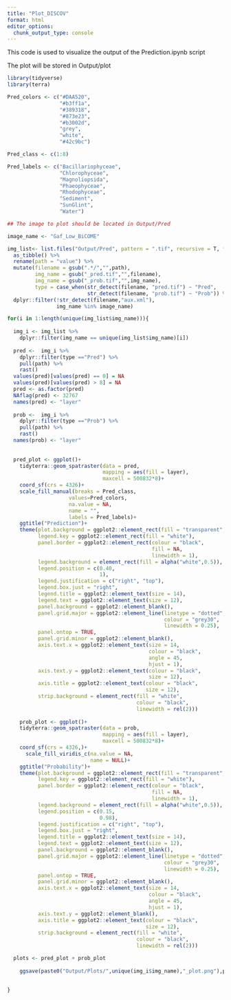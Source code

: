 ```yaml
---
title: "Plot_DISCOV"
format: html
editor_options: 
  chunk_output_type: console
---
```


This code is used to visualize the output of the Prediction.ipynb script

The plot will be stored in Output/plot

```r
library(tidyverse)
library(terra)
```

```r

Pred_colors <- c("#DAA520",
                 "#b3ff1a",
                 "#389318",
                 "#873e23",
                 "#b3002d",
                 "grey",
                 "white",
                 "#42c9bc")

Pred_class <- c(1:8)

Pred_labels <- c("Bacillariophyceae",
                 "Chlorophyceae",
                 "Magnoliopsida",
                 "Phaeophyceae",
                 "Rhodophyceae",
                 "Sediment",
                 "SunGlint",
                 "Water")
```

```r

## The image to plot should be located in Output/Pred

image_name <- "Gaf_Low_BiCOME"

img_list<- list.files("Output/Pred", pattern = ".tif", recursive = T, full.names = T) %>% 
  as_tibble() %>% 
  rename(path = "value") %>% 
  mutate(filename = gsub(".*/","",path),
         img_name = gsub("_pred.tif","",filename),
         img_name = gsub("_prob.tif","",img_name),
         type = case_when(str_detect(filename, "pred.tif") ~ "Pred",
                          str_detect(filename, "prob.tif") ~ "Prob")) %>% 
  dplyr::filter(!str_detect(filename,"aux.xml"),
                img_name %in% image_name)
```

```r

for(i in 1:length(unique(img_list$img_name))){
  
  img_i <- img_list %>% 
    dplyr::filter(img_name == unique(img_list$img_name)[i])
  
  pred <-  img_i %>% 
    dplyr::filter(type =="Pred") %>% 
    pull(path) %>% 
    rast()
  values(pred)[values(pred) == 0] = NA
  values(pred)[values(pred) > 8] = NA
  pred <- as.factor(pred)
  NAflag(pred) <- 32767
  names(pred) <- "layer"
  
  prob <-  img_i %>% 
    dplyr::filter(type =="Prob") %>% 
    pull(path) %>% 
    rast()
  names(prob) <- "layer"
  
  
  pred_plot <- ggplot()+
    tidyterra::geom_spatraster(data = pred, 
                               mapping = aes(fill = layer),
                               maxcell = 500832*8)+
    coord_sf(crs = 4326)+
    scale_fill_manual(breaks = Pred_class,
                    values=Pred_colors,
                    na.value = NA,
                    name = "",
                    labels = Pred_labels)+
    ggtitle("Prediction")+
    theme(plot.background = ggplot2::element_rect(fill = "transparent", colour = NA), 
          legend.key = ggplot2::element_rect(fill = "white"), 
          panel.border = ggplot2::element_rect(colour = "black", 
                                               fill = NA, 
                                               linewidth = 1),
          legend.background = element_rect(fill = alpha("white",0.5)),
          legend.position = c(0.40, 
                              1),
          legend.justification = c("right", "top"), 
          legend.box.just = "right", 
          legend.title = ggplot2::element_text(size = 14), 
          legend.text = ggplot2::element_text(size = 12), 
          panel.background = ggplot2::element_blank(),
          panel.grid.major = ggplot2::element_line(linetype = "dotted", 
                                                   colour = "grey30", 
                                                   linewidth = 0.25), 
          panel.ontop = TRUE, 
          panel.grid.minor = ggplot2::element_blank(), 
          axis.text.x = ggplot2::element_text(size = 14, 
                                              colour = "black",
                                              angle = 45,
                                              hjust = 1), 
          axis.text.y = ggplot2::element_text(colour = "black", 
                                              size = 12), 
          axis.title = ggplot2::element_text(colour = "black",
                                             size = 12), 
          strip.background = element_rect(fill = "white",
                                          colour = "black", 
                                          linewidth = rel(2)))
  
    prob_plot <- ggplot()+
    tidyterra::geom_spatraster(data = prob, 
                               mapping = aes(fill = layer),
                               maxcell = 500832*8)+
    coord_sf(crs = 4326,)+
      scale_fill_viridis_c(na.value = NA,
                           name = NULL)+
    ggtitle("Probability")+
    theme(plot.background = ggplot2::element_rect(fill = "transparent", colour = NA), 
          legend.key = ggplot2::element_rect(fill = "white"), 
          panel.border = ggplot2::element_rect(colour = "black", 
                                               fill = NA, 
                                               linewidth = 1),
          legend.background = element_rect(fill = alpha("white",0.5)),
          legend.position = c(0.15, 
                              0.98),
          legend.justification = c("right", "top"), 
          legend.box.just = "right", 
          legend.title = ggplot2::element_text(size = 14), 
          legend.text = ggplot2::element_text(size = 12), 
          panel.background = ggplot2::element_blank(),
          panel.grid.major = ggplot2::element_line(linetype = "dotted", 
                                                   colour = "grey30", 
                                                   linewidth = 0.25), 
          panel.ontop = TRUE, 
          panel.grid.minor = ggplot2::element_blank(), 
          axis.text.x = ggplot2::element_text(size = 14, 
                                              colour = "black",
                                              angle = 45,
                                              hjust = 1), 
          axis.text.y = ggplot2::element_blank(), 
          axis.title = ggplot2::element_text(colour = "black",
                                             size = 12), 
          strip.background = element_rect(fill = "white",
                                          colour = "black", 
                                          linewidth = rel(2)))

  plots <- pred_plot + prob_plot
  
    ggsave(paste0("Output/Plots/",unique(img_i$img_name),"_plot.png"),plots, height = 10, width = 10, dpi = 300)

  
}


```


